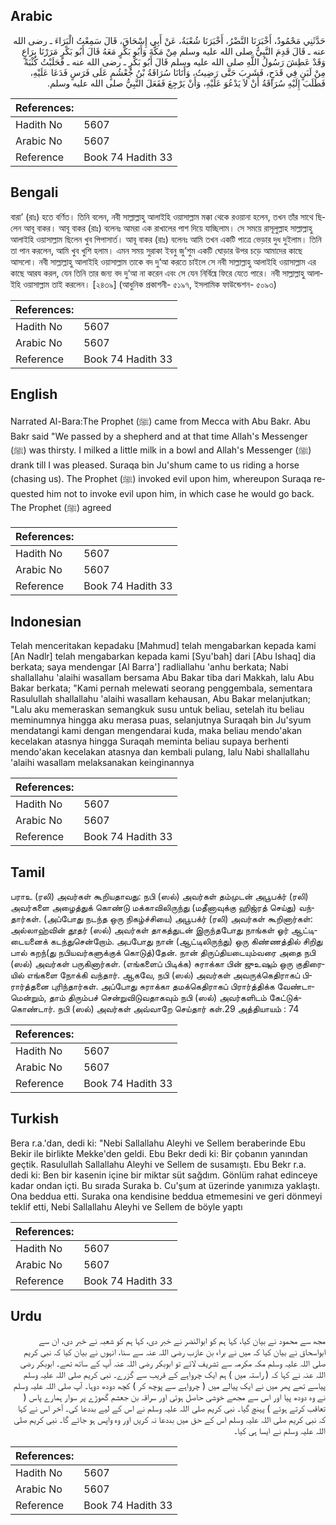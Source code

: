 ## Arabic


<div dir="rtl" lang="ar" style={{fontSize:'larger',backgroundColor:'#f8f9fa',padding:20}}>
حَدَّثَنِي مَحْمُودٌ، أَخْبَرَنَا النَّضْرُ، أَخْبَرَنَا شُعْبَةُ، عَنْ أَبِي إِسْحَاقَ، قَالَ سَمِعْتُ الْبَرَاءَ ـ رضى الله عنه ـ قَالَ قَدِمَ النَّبِيُّ صلى الله عليه وسلم مِنْ مَكَّةَ وَأَبُو بَكْرٍ مَعَهُ قَالَ أَبُو بَكْرٍ مَرَرْنَا بِرَاعٍ وَقَدْ عَطِشَ رَسُولُ اللَّهِ صلى الله عليه وسلم قَالَ أَبُو بَكْرٍ ـ رضى الله عنه ـ فَحَلَبْتُ كُثْبَةً مِنْ لَبَنٍ فِي قَدَحٍ، فَشَرِبَ حَتَّى رَضِيتُ، وَأَتَانَا سُرَاقَةُ بْنُ جُعْشُمٍ عَلَى فَرَسٍ فَدَعَا عَلَيْهِ، فَطَلَبَ إِلَيْهِ سُرَاقَةُ أَنْ لاَ يَدْعُوَ عَلَيْهِ، وَأَنْ يَرْجِعَ فَفَعَلَ النَّبِيُّ صلى الله عليه وسلم‏.‏
</div>
<div style={{backgroundColor:'#f8f9fa',padding:20, marginBottom: 10}}><table> <thead> <tr> <th>References:</th> <th></th> </tr> </thead> <tbody><tr><td>Hadith No</td><td>5607</td></tr><tr><td>Arabic No</td><td>5607</td></tr><tr><td>Reference</td><td>Book 74 Hadith 33</td></tr></tbody></table></div>

## Bengali


<div dir="ltr" lang="bn" style={{fontSize:'larger',backgroundColor:'#f8f9fa',padding:20}}>
বারা’ (রাঃ) হতে বর্ণিত। তিনি বলেন, নবী সাল্লাল্লাহু আলাইহি ওয়াসাল্লাম মক্কা থেকে রওয়ানা হলেন, তখন তাঁর সাথে ছিলেন আবূ বাকর। আবূ বাকর (রাঃ) বলেনঃ আমরা এক রাখালের পাশ দিয়ে যাচ্ছিলাম। সে সময়ে রাসূলুল্লাহ সাল্লাল্লাহু আলাইহি ওয়াসাল্লাম ছিলেন খুব পিপাসার্ত। আবূ বাকর (রাঃ) বলেনঃ আমি তখন একটি পাত্রে ভেড়ার দুধ দুইলাম। তিনি তা পান করলেন, আমি খুব খুশি হলাম। এমন সময় সুরাকা ইবনু জু’শুম একটি ঘোড়ার উপর চড়ে আমাদের কাছে আসলো। নবী সাল্লাল্লাহু আলাইহি ওয়াসাল্লাম তাকে বদ দু‘আ করতে চাইলে সে নবী সাল্লাল্লাহু আলাইহি ওয়াসাল্লাম এর কাছে আরয করল, যেন তিনি তার জন্য বদ দু‘আ না করেন এবং সে যেন নির্বিঘ্নে ফিরে যেতে পারে। নবী সাল্লাল্লাহু আলাইহি ওয়াসাল্লাম তাই করলেন। [২৪৩৯] (আধুনিক প্রকাশনী- ৫১৯৭, ইসলামিক ফাউন্ডেশন- ৫০৯৩)
</div>
<div style={{backgroundColor:'#f8f9fa',padding:20, marginBottom: 10}}><table> <thead> <tr> <th>References:</th> <th></th> </tr> </thead> <tbody><tr><td>Hadith No</td><td>5607</td></tr><tr><td>Arabic No</td><td>5607</td></tr><tr><td>Reference</td><td>Book 74 Hadith 33</td></tr></tbody></table></div>

## English


<div dir="ltr" lang="en" style={{fontSize:'larger',backgroundColor:'#f8f9fa',padding:20}}>
Narrated Al-Bara:The Prophet (ﷺ) came from Mecca with Abu Bakr. Abu Bakr said "We passed by a shepherd and at that time Allah's Messenger (ﷺ) was thirsty. I milked a little milk in a bowl and Allah's Messenger (ﷺ) drank till I was pleased. Suraqa bin Ju'shum came to us riding a horse (chasing us). The Prophet (ﷺ) invoked evil upon him, whereupon Suraqa requested him not to invoke evil upon him, in which case he would go back. The Prophet (ﷺ) agreed
</div>
<div style={{backgroundColor:'#f8f9fa',padding:20, marginBottom: 10}}><table> <thead> <tr> <th>References:</th> <th></th> </tr> </thead> <tbody><tr><td>Hadith No</td><td>5607</td></tr><tr><td>Arabic No</td><td>5607</td></tr><tr><td>Reference</td><td>Book 74 Hadith 33</td></tr></tbody></table></div>

## Indonesian


<div dir="ltr" lang="id" style={{fontSize:'larger',backgroundColor:'#f8f9fa',padding:20}}>
Telah menceritakan kepadaku [Mahmud] telah mengabarkan kepada kami [An Nadlr] telah mengabarkan kepada kami [Syu'bah] dari [Abu Ishaq] dia berkata; saya mendengar [Al Barra'] radliallahu 'anhu berkata; Nabi shallallahu 'alaihi wasallam bersama Abu Bakar tiba dari Makkah, lalu Abu Bakar berkata; "Kami pernah melewati seorang penggembala, sementara Rasulullah shallallahu 'alaihi wasallam kehausan, Abu Bakar melanjutkan; "Lalu aku memeraskan semangkuk susu untuk beliau, setelah itu beliau meminumnya hingga aku merasa puas, selanjutnya Suraqah bin Ju'syum mendatangi kami dengan mengendarai kuda, maka beliau mendo'akan kecelakan atasnya hingga Suraqah meminta beliau supaya berhenti mendo'akan kecelakan atasnya dan kembali pulang, lalu Nabi shallallahu 'alaihi wasallam melaksanakan keinginannya
</div>
<div style={{backgroundColor:'#f8f9fa',padding:20, marginBottom: 10}}><table> <thead> <tr> <th>References:</th> <th></th> </tr> </thead> <tbody><tr><td>Hadith No</td><td>5607</td></tr><tr><td>Arabic No</td><td>5607</td></tr><tr><td>Reference</td><td>Book 74 Hadith 33</td></tr></tbody></table></div>

## Tamil


<div dir="ltr" lang="ta" style={{fontSize:'larger',backgroundColor:'#f8f9fa',padding:20}}>
பராஉ (ரலி) அவர்கள் கூறியதாவது: நபி (ஸல்) அவர்கள் தம்முடன் அபூபக்ர் (ரலி) அவர்களை அழைத்துக் கொண்டு மக்காவிலிருந்து (மதீனாவுக்கு ஹிஜ்ரத் செய்து) வந்தார்கள். (அப்போது நடந்த ஒரு நிகழ்ச்சியை) அபூபக்ர் (ரலி) அவர்கள் கூறினார்கள்: அல்லாஹ்வின் தூதர் (ஸல்) அவர்கள் தாகத்துடன் இருந்தபோது நாங்கள் ஓர் ஆட்டிடையனைக் கடந்துசென்றோம். அபபோது நான் (ஆட்டிலிருந்து) ஒரு கிண்ணத்தில் சிறிது பால் கறந்(து நபியவர்களுக்குக் கொடுத்)தேன். நான் திருப்தியடையும்வரை அதை நபி (ஸல்) அவர்கள் பருகினார்கள். (எங்களைப் பிடிக்க) சுராக்கா பின் ஜுஉஷும் ஒரு குதிரையில் எங்களை நோக்கி வந்தார். ஆகவே, நபி (ஸல்) அவர்கள் அவருக்கெதிராகப் பிரார்த்தனை புரிந்தார்கள். அப்போது சுராக்கா தமக்கெதிராகப் பிரார்த்திக்க வேண்டாமென்றும், தாம் திரும்பச் சென்றுவிடுவதாகவும் நபி (ஸல்) அவர்களிடம் கேட்டுக்கொண்டார். நபி (ஸல்) அவர்கள் அவ்வாறே செய்தார் கள்.29 அத்தியாயம் : 74
</div>
<div style={{backgroundColor:'#f8f9fa',padding:20, marginBottom: 10}}><table> <thead> <tr> <th>References:</th> <th></th> </tr> </thead> <tbody><tr><td>Hadith No</td><td>5607</td></tr><tr><td>Arabic No</td><td>5607</td></tr><tr><td>Reference</td><td>Book 74 Hadith 33</td></tr></tbody></table></div>

## Turkish


<div dir="ltr" lang="tr" style={{fontSize:'larger',backgroundColor:'#f8f9fa',padding:20}}>
Bera r.a.'dan, dedi ki: "Nebi Sallallahu Aleyhi ve Sellem beraberinde Ebu Bekir ile birlikte Mekke'den geldi. Ebu Bekr dedi ki: Bir çobanın yanından geçtik. Rasulullah Sallallahu Aleyhi ve Sellem de susamıştı. Ebu Bekr r.a. dedi ki: Ben bir kasenin içine bir miktar süt sağdım. Gönlüm rahat edinceye kadar ondan içti. Bu sırada Suraka b. Cu'şum at üzerinde yanımıza yaklaştı. Ona beddua etti. Suraka ona kendisine beddua etmemesini ve geri dönmeyi teklif etti, Nebi Sallallahu Aleyhi ve Sellem de böyle yaptı
</div>
<div style={{backgroundColor:'#f8f9fa',padding:20, marginBottom: 10}}><table> <thead> <tr> <th>References:</th> <th></th> </tr> </thead> <tbody><tr><td>Hadith No</td><td>5607</td></tr><tr><td>Arabic No</td><td>5607</td></tr><tr><td>Reference</td><td>Book 74 Hadith 33</td></tr></tbody></table></div>

## Urdu


<div dir="rtl" lang="ur" style={{fontSize:'larger',backgroundColor:'#f8f9fa',padding:20}}>
مجھ سے محمود نے بیان کیا، کہا ہم کو ابوالنضر نے خبر دی، کہا ہم کو شعبہ نے خبر دی، ان سے ابواسحاق نے بیان کیا کہ میں نے براء بن عازب رضی اللہ عنہ سے سنا، انہوں نے بیان کیا کہ نبی کریم صلی اللہ علیہ وسلم مکہ مکرمہ سے تشریف لائے تو ابوبکر رضی اللہ عنہ آپ کے ساتھ تھے۔ ابوبکر رضی اللہ عنہ نے کہا کہ ( راستہ میں ) ہم ایک چرواہے کے قریب سے گزرے۔ نبی کریم صلی اللہ علیہ وسلم پیاسے تھے پھر میں نے ایک پیالے میں ( چرواہے سے پوچھ کر ) کچھ دودھ دوہا۔ آپ صلی اللہ علیہ وسلم نے وہ دودھ پیا اور اس سے مجھے خوشی حاصل ہوئی اور سراقہ بن جعشم گھوڑے پر سوار ہمارے پاس ( تعاقب کرتے ہوئے ) پہنچ گیا۔ نبی کریم صلی اللہ علیہ وسلم نے اس کے لیے بددعا کی۔ آخر اس نے کہا کہ نبی کریم صلی اللہ علیہ وسلم اس کے حق میں بددعا نہ کریں اور وہ واپس ہو جائے گا۔ نبی کریم صلی اللہ علیہ وسلم نے ایسا ہی کیا۔
</div>
<div style={{backgroundColor:'#f8f9fa',padding:20, marginBottom: 10}}><table> <thead> <tr> <th>References:</th> <th></th> </tr> </thead> <tbody><tr><td>Hadith No</td><td>5607</td></tr><tr><td>Arabic No</td><td>5607</td></tr><tr><td>Reference</td><td>Book 74 Hadith 33</td></tr></tbody></table></div>
